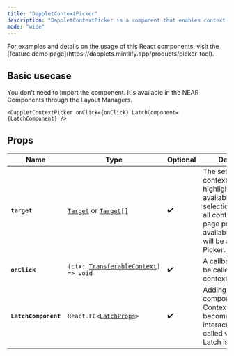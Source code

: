 ```yaml
---
title: "DappletContextPicker"
description: "DappletContextPicker is a component that enables context picking mode, provides latches for specific contexts, and onClick callback functions."
mode: "wide"
---
```


<Tip>
  For examples and details on the usage of this React components, visit the [feature demo page](https://dapplets.mintlify.app/products/picker-tool).
</Tip>

## Basic usecase

You don't need to import the component. It's available in the NEAR Components through the Layout Managers.

`<DappletContextPicker onClick={onClick} LatchComponent={LatchComponent} />`

## Props

| Name                 | Type                                                                                                                                 | Optional | Description                                                                                                                                                                         |
| -------------------- | ------------------------------------------------------------------------------------------------------------------------------------ | -------- | ----------------------------------------------------------------------------------------------------------------------------------------------------------------------------------- |
| **`target`**         | [`Target`](https://dapplets.mintlify.app/api-references/target) or [`Target[]`](https://dapplets.mintlify.app/api-references/target) | ✔️       | The set of target contexts that will be highlighted and available for selection. By default, all contexts on the page provided by the available adapters will be active for Picker. |
| **`onClick`**        | `(ctx: `[`TransferableContext`](https://dapplets.mintlify.app/api-references/transferable-context)`) => void`                        | ✔️       | A callback that will be called when the context is clicked.                                                                                                                         |
| **`LatchComponent`** | `React.FC<`[`LatchProps`](https://dapplets.mintlify.app/api-references/latch-props)`>`                                               | ✔️       | Adding a Latch component. Contexts with Latch become interactive. `onClick` is called when the Latch is clicked.                                                                    |

##